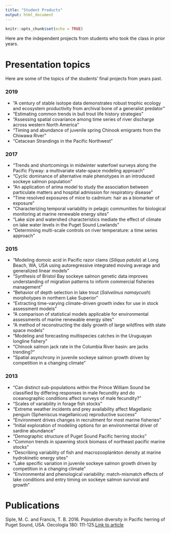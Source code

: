 ```yaml
---
title: "Student Products"
output: html_document
---
```


```r
knitr::opts_chunk$set(echo = TRUE)
```

Here are the independent projects from students who took the class in prior years.

# Presentation topics

Here are some of the topics of the students' final projects from years past.

### 2019

* "A century of stable isotope data demonstrates robust trophic ecology and ecosystem productivity from archival bone of a generalist predator"
* "Estimating common trends in bull trout life history strategies"
* "Assessing spatial covariance among time series of river discharge across western North America"
* "Timing and abundance of juvenile spring Chinook emigrants from the Chiwawa River"
* "Cetacean Strandings in the Pacific Northwest"

### 2017

* "Trends and shortcomings in midwinter waterfowl surveys along the Pacific Flyway: a multivariate state-space modeling approach"
* "Cyclic dominance of alternative male phenotypes in an introduced sockeye salmon population"
* "An application of arima model to study the association between particulate matters and hospital admission for respiratory disease"
* "Time resolved exposures of mice to cadmium: hair as a biomarker of exposure"
* "Characterizing temporal variability in pelagic communities for biological monitoring at marine renewable energy sites"
* "Lake size and watershed characteristics mediate the effect of climate on lake water levels in the Puget Sound Lowlands"
* "Determining multi-scale controls on river temperature: a time series approach"

### 2015

* "Modeling domoic acid in Pacific razor clams (_Siliqua patula_) at Long Beach, WA, USA using autoregressive integrated moving average and generalized linear models"
* "Synthesis of Bristol Bay sockeye salmon genetic data improves understanding of migration patterns to inform commercial fisheries management"
* "Behavior of depth selection in lake trout (_Salvelinus namaycush_) morphotypes in northern Lake Superior"
* "Extracting time-varying climate-driven growth index for use in stock assessment models"
* "A comparison of statistical models applicable for environmental assessments of marine renewable energy sites"
* "A method of reconstructing the daily growth of large wildfires with state space models"
* "Modeling and forecasting multispecies catches in the Uruguayan longline fishery"
* "Chinook salmon jack rate in the Columbia River basin: are jacks trending?"
* "Spatial asynchrony in juvenile sockeye salmon growth driven by competition in a changing climate"

### 2013

* "Can distinct sub-populations within the Prince William Sound be classified by differing responses in male fecundity and do oceanographic conditions affect surveys of male fecundity?"
* "Scales of variability in forage fish stocks"
* "Extreme weather incidents and prey availability affect Magellanic penguin (Spheniscus magellanicus) reproductive success"
* "Environment drives changes in recruitment for most marine fisheries"
* "Initial exploration of modeling options for an environmental driver of sardine abundance"
* "Demographic structure of Puget Sound Pacific herring stocks"
* "Common trends in spawning stock biomass of northeast pacific marine stocks"
* "Describing variability of fish and macrozooplankton density at marine hydrokinetic energy sites"
* "Lake specific variation in juvenile sockeye salmon growth driven by competition in a changing climate"
* "Environmental and phenological variability: match-mismatch effects of lake conditions and entry timing on sockeye salmon survival and growth"

# Publications

Siple, M. C. and Francis, T. B. 2016. Population diversity in Pacific herring of Puget Sound, USA. Oecologia 180: 111-125.[Link to article](https://doi.org/10.1007/s00442-015-3439-7)

